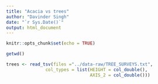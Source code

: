 ```yaml
---
title: "Acacia vs trees"
author: "Davinder Singh"
date: "`r Sys.Date()`"
output: html_document
---
```


```r
knitr::opts_chunk$set(echo = TRUE)
```

```r
getwd()
```

```r
trees <- read_tsv(files ="../data-raw/TREE_SURVEYS.txt",
               col_types = list(HEIGHT = col_double(),
                                AXIS_2 = col_double()))
```